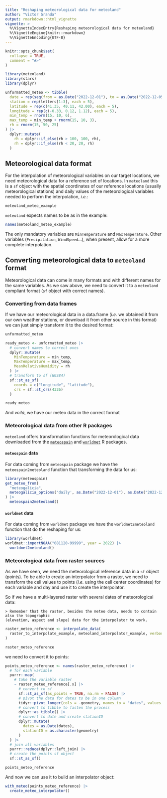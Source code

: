 ```yaml
---
title: "Reshaping meteorological data for meteoland"
author: "Victor Granda"
output: rmarkdown::html_vignette
vignette: >
  %\VignetteIndexEntry{Reshaping meteorological data for meteoland}
  %\VignetteEngine{knitr::rmarkdown}
  %\VignetteEncoding{UTF-8}
---
```


```r
knitr::opts_chunk$set(
  collapse = TRUE,
  comment = "#>"
)
```

```r
library(meteoland)
library(stars)
library(dplyr)
```

```r
unformatted_meteo <- tibble(
  date = rep(seq(from = as.Date("2022-12-01"), to = as.Date("2022-12-05"), by = 1), 3),
  station = rep(letters[1:3], each = 5),
  latitude = rep(c(41.35, 40.11, 42.00), each = 5),
  longitude = rep(c(-0.33, 0.12, 1.12), each = 5),
  min_temp = rnorm(15, 10, 6),
  max_temp = min_temp + rnorm(15, 10, 3),
  rh = rnorm(15, 50, 25)
) |>
  dplyr::mutate(
    rh = dplyr::if_else(rh > 100, 100, rh),
    rh = dplyr::if_else(rh < 20, 20, rh)
  )
```


## Meteorological data format

For the interpolation of meteorological variables on our target locations, we need meteorological data for a reference set of locations. In `meteoland` this is a `sf` object with the spatial coordinates of our reference
locations (usually meteorological stations) and daily values of the meteorological
variables needed to perform the interpolation, *i.e.*:

```r
meteoland_meteo_example
```

`meteoland` expects names to be as in the example:

```r
names(meteoland_meteo_example)
```

The only mandatory variables are `MinTemperature` and `MaxTemperature`. Other variables
(`Precipitation`, `WindSpeed`...), when present, allow for a more complete
interpolation.

## Converting meteorological data to `meteoland` format

Meteorological data can come in many formats and with different names for the same
variables. As we saw above, we need to convert it to a `meteoland` compliant
format (`sf` object with correct names).

### Converting from data frames

If we have our meteorological data in a data.frame (*i.e.* we obtained it from
our own weather stations, or download it from other source in this format) we can
just simply transform it to the desired format:

```r
unformatted_meteo
```

```r
ready_meteo <- unformatted_meteo |>
  # convert names to correct ones
  dplyr::mutate(
    MinTemperature = min_temp,
    MaxTemperature = max_temp,
    MeanRelativeHumidity = rh
  ) |>
  # transform to sf (WGS84)
  sf::st_as_sf(
    coords = c("longitude", "latitude"),
    crs = sf::st_crs(4326)
  )

ready_meteo
```

And *voilà*, we have our meteo data in the correct format

### Meteorological data from other R packages

`meteoland` offers transformation functions for meteorological data downloaded from the
[`meteospain`](https://emf-creaf.github.io/meteospain/) and
[`worldmet`](https://openair-project.github.io/worldmet/) R packages.

#### `meteospain` data

For data coming from `meteospain` package we have the `meteospain2meteoland`
function that transforming the data for us:

```r
library(meteospain)
get_meteo_from(
  "meteogalicia",
  meteogalicia_options('daily', as.Date("2022-12-01"), as.Date("2022-12-05"))
) |>
  meteospain2meteoland()
```

#### `worldmet` data

For data coming from `worldmet` package we have the `worldmet2meteoland`
function that do the reshaping for us:

```r
library(worldmet)
worldmet::importNOAA("081120-99999", year = 2022) |>
  worldmet2meteoland()
```

### Meteorological data from raster sources

As we have seen, we need the meteorological reference data in a `sf` object (points).
To be able to create an interpolator from a raster, we need to transform the cell values to points
(*i.e.* using the cell center coordinates) for each variable and day and use it to create the
interpolator.

So if we have a multi-layered raster with several dates of meteorological data:

    > Remember that the raster, besides the meteo data, needs to contain also the topographic
    (elevation, aspect and slope) data for the interpolator to work.

```r
raster_meteo_reference <- interpolate_data(
  raster_to_interpolate_example, meteoland_interpolator_example, verbose = FALSE
)
```

```r
raster_meteo_reference
```

we need to convert it to points:

```r
points_meteo_reference <- names(raster_meteo_reference) |>
  # for each variable
  purrr::map(
    # take the variable raster
    ~ raster_meteo_reference[.x] |>
      # convert to sf
      sf::st_as_sf(as_points = TRUE, na.rm = FALSE) |>
      # pivot the data for dates to be in one column
      tidyr::pivot_longer(cols = -geometry, names_to = "dates", values_to = .x) |>
      # convert to tibble to fasten the process
      dplyr::as_tibble() |>
      # convert to date and create stationID
      dplyr::mutate(
        dates = as.Date(dates),
        stationID = as.character(geometry)
      )
  ) |>
  # join all variables
  purrr::reduce(dplyr::left_join) |>
  # create the points sf object
  sf::st_as_sf()

points_meteo_reference
```

And now we can use it to build an interpolator object:

```r
with_meteo(points_meteo_reference) |>
  create_meteo_interpolator()
```
